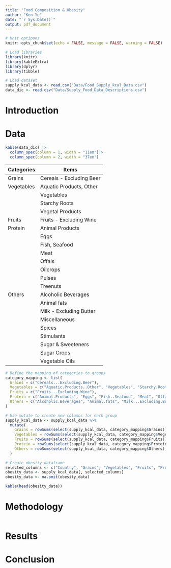 ```yaml
---
title: "Food Composition & Obesity"
author: "Ken Ye"
date: "`r Sys.Date()`"
output: pdf_document
---
```


```r
# Knit optipons
knitr::opts_chunk$set(echo = FALSE, message = FALSE, warning = FALSE)
```

```r
# Load libraries
library(knitr)
library(kableExtra)
library(dplyr)
library(tibble)
```

```r
# Load dataset
supply_kcal_data <- read.csv("Data/Food_Supply_kcal_Data.csv")
data_dic <- read.csv("Data/Supply_Food_Data_Descriptions.csv")
```

# Introduction

\newpage

# Data

```r
kable(data_dic) |>
  column_spec(column = 1, width = "11em")|> 
  column_spec(column = 2, width = "37em")
```

| Categories | Items                    |
|------------|--------------------------|
| Grains     | Cereals - Excluding Beer |
| Vegetables | Aquatic Products, Other  |
|            | Vegetables               |
|            | Starchy Roots            |
|            | Vegetal Products         |
| Fruits     | Fruits - Excluding Wine  |
| Protein    | Animal Products          |
|            | Eggs                     |
|            | Fish, Seafood            |
|            | Meat                     |
|            | Offals                   |
|            | Oilcrops                 |
|            | Pulses                   |
|            | Treenuts                 |
| Others     | Alcoholic Beverages      |
|            | Animal fats              |
|            | Milk - Excluding Butter  |
|            | Miscellaneous            |
|            | Spices                   |
|            | Stimulants               |
|            | Sugar & Sweeteners       |
|            | Sugar Crops              |
|            | Vegetable Oils           |

```r
# Define the mapping of categories to groups
category_mapping <- list(
  Grains = c("Cereals...Excluding.Beer"),
  Vegetables = c("Aquatic.Products..Other", "Vegetables", "Starchy.Roots", "Vegetal.Products"),
  Fruits = c("Fruits...Excluding.Wine"),
  Protein = c("Animal.Products", "Eggs", "Fish..Seafood", "Meat", "Offals", "Oilcrops", "Pulses", "Treenuts"),
  Others = c("Alcoholic.Beverages", "Animal.fats", "Milk...Excluding.Butter", "Miscellaneous", "Spices", "Stimulants", "Sugar.Crops", "Sugar...Sweeteners", "Vegetable.Oils")
)

# Use mutate to create new columns for each group
supply_kcal_data <- supply_kcal_data %>%
  mutate(
    Grains = rowSums(select(supply_kcal_data, category_mapping$Grains)),
    Vegetables = rowSums(select(supply_kcal_data, category_mapping$Vegetables)),
    Fruits = rowSums(select(supply_kcal_data, category_mapping$Fruits)),
    Protein = rowSums(select(supply_kcal_data, category_mapping$Protein)),
    Others = rowSums(select(supply_kcal_data, category_mapping$Others))
  )
```

```r
# Create obesity dataframe
selected_columns <- c("Country", "Grains", "Vegetables", "Fruits", "Protein", "Others", "Obesity")
obesity_data <- supply_kcal_data[, selected_columns]
obesity_data <- na.omit(obesity_data)

kable(head(obesity_data))
```

\newpage

# Methodology

```r

```

\newpage

# Results

\newpage

# Conclusion
